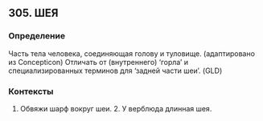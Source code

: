 ## 305. ШЕЯ
### Определение
Часть тела человека, соединяющая голову и туловище. (адаптировано из Concepticon) Отличать от (внутреннего) ‘горла’ и специализированных терминов для ‘задней части шеи’. (GLD)

### Контексты
1. Обвяжи шарф вокруг шеи. 2. У верблюда длинная шея.

